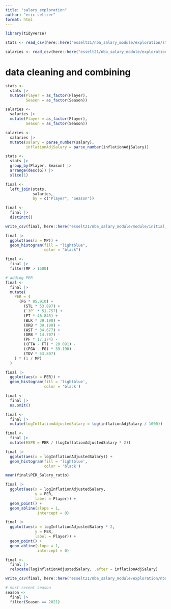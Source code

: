 ```yaml
---
title: "salary_exploration"
author: "eric seltzer"
format: html
---
```


```r
library(tidyverse)
```

```r
stats <- read_csv(here::here("esselt21/nba_salary_module/exploration/stats.csv"))

salaries <- read_csv(here::here("esselt21/nba_salary_module/exploration/salaries.csv"))
```

# data cleaning and combining
```r
stats <-
  stats |>
  mutate(Player = as_factor(Player),
         Season = as_factor(Season))

salaries <-
  salaries |>
  mutate(Player = as_factor(Player),
         Season = as_factor(Season))
```

```r
salaries <-
  salaries |>
  mutate(salary = parse_number(salary),
         inflationAdjSalary = parse_number(inflationAdjSalary))
```

```r
stats <-
  stats |>
  group_by(Player, Season) |>
  arrange(desc(G)) |>
  slice(1)
```

```r
final <-
  left_join(stats,
            salaries,
            by = c("Player", "Season"))

final <-
  final |>
  distinct()
```

```r
write_csv(final, here::here("esselt21/nba_salary_module/module/initial_nba.csv"))
```

```r
final |>
  ggplot(aes(x = MP)) +
  geom_histogram(fill = "lightblue",
                 color = "black")
```

```r
final <-
  final |>
  filter(MP > 1500)
```

```r
# adding PER
final <-
  final |>
  mutate(
    PER = (
      (FG * 85.910) +
        (STL * 53.897) +
        (`3P` * 51.757) +
        (FT * 46.845) +
        (BLK * 39.190) +
        (ORB * 39.190) +
        (AST * 34.677) +
        (DRB * 14.707) -
        (PF * 17.174) -
        ((FTA - FT) * 20.091) -
        ((FGA - FG) * 39.190) -
        (TOV * 53.897)
    ) * (1 / MP)
  )
```

```r
final |>
  ggplot(aes(x = PER)) +
  geom_histogram(fill = 'lightblue',
                 color = 'black')
```

```r
final <-
  final |>
  na.omit()
```

```r
final <-
  final |>
  mutate(logInflationAdjustedSalary = log(inflationAdjSalary / 1000))
```

```r
final <-
  final |>
  mutate(ESPR = PER / (logInflationAdjustedSalary * 2))
```

```r
final |>
  ggplot(aes(x = logInflationAdjustedSalary)) +
  geom_histogram(fill = 'lightblue',
                 color = 'black')
```

```r
mean(final$PER_Salary_ratio)
```

```r
final |>
  ggplot(aes(x = logInflationAdjustedSalary,
             y = PER,
             label = Player)) +
  geom_point() +
  geom_abline(slope = 1,
              intercept = 0)
```

```r
final |>
  ggplot(aes(x = logInflationAdjustedSalary * 2,
             y = PER,
             label = Player)) +
  geom_point() +
  geom_abline(slope = 1,
              intercept = 0)
```

```r
final <-
  final |>
  relocate(logInflationAdjustedSalary, .after = inflationAdjSalary)
```

```r
write_csv(final, here::here("esselt21/nba_salary_module/exploration/nba_salary.csv"))
```

```r
# most recent season
season <-
  final |>
  filter(Season == 2021)
```
